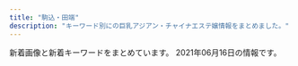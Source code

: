 ```yaml
---
title: "駒込・田端"
description: "キーワード別にの巨乳アジアン・チャイナエステ嬢情報をまとめました。"
---
```


新着画像と新着キーワードをまとめています。
2021年06月16日の情報です。

<DmmAffiliateIns />
<KeywordTable
  shops={
    [
    {
        "name": "\u7652\u51e6\uff5e\u30e6\u30c9\u30b3\u30ed\uff5e",
        "img_links": [
            "http://relaxation.ebb.jp/2/uploadimg/1614080297.jpg",
            "http://relaxation.ebb.jp/dozdLZQPkhPUwC2.png",
            "http://relaxation.ebb.jp/2/uploadimg/1622445774.jpg",
            "http://relaxation.ebb.jp/int3.jpg",
            "http://relaxation.ebb.jp/2/uploadimg/1622415926.jpg",
            "http://relaxation.ebb.jp/int1.jpg",
            "http://relaxation.ebb.jp/vis_theptframe.png",
            "http://relaxation.ebb.jp/2/uploadimg/1622415787.jpg",
            "http://relaxation.ebb.jp/2/uploadimg/1623304693.jpg",
            "http://relaxation.ebb.jp/2/uploadimg/1622415878.jpg",
            "http://relaxation.ebb.jp/2/uploadimg/1622958883.jpg",
            "http://relaxation.ebb.jp/2/uploadimg/1614080305.jpg",
            "http://relaxation.ebb.jp/2/uploadimg/1621840799.jpg",
            "http://relaxation.ebb.jp/2/uploadimg/1622415919.jpg",
            "http://relaxation.ebb.jp/2/uploadimg/1622446106.jpg",
            "http://relaxation.ebb.jp/int2.jpg",
            "http://relaxation.ebb.jp/2/uploadimg/1614080268.jpg"
        ],
        "keywords": {
            "98": 12,
            "D": 24,
            "87": 12,
            "84": 24,
            "86": 12,
            "G": 24,
            "E": 12,
            "C": 24
        },
        "station": "JR\u99d2\u8fbc\u99c5\u5317\u53e3",
        "url": "http://relaxation.ebb.jp/"
    },
    {
        "img_links": [
            "http://www.ko-story.com/css/main-staff03.jpg",
            "http://www.ko-story.com/css/head-change.jpg",
            "http://www.ko-story.com/css/nav/nav-006.jpg",
            "http://www.ko-story.com/css/staff/staff-008-b.jpg",
            "http://www.ko-story.com/css/staff/staff-0010-b.jpg",
            "http://www.ko-story.com/css/osusume-17a.jpg",
            "http://www.ko-story.com/css/top01-left02.jpg",
            "http://www.ko-story.com/css/staff/staff-0010-a.jpg",
            "http://www.ko-story.com/css/main-girl02.png",
            "http://www.ko-story.com/css/osusume-0011.jpg",
            "http://www.ko-story.com/css/staff/staff-06-a.jpg",
            "http://www.ko-story.com/css/nav/nav-001.jpg",
            "http://www.ko-story.com/css/top01-left01.png",
            "http://www.ko-story.com/css/top01-left03.jpg",
            "http://www.ko-story.com/css/staff/staff-0005-b.jpg",
            "http://www.ko-story.com/css/staff/staff-06-b.jpg",
            "http://www.ko-story.com/css/staff/staff-0005-a.jpg",
            "http://www.ko-story.com/css/osusume-016.jpg",
            "http://www.ko-story.com/css/nav/nav-005.jpg",
            "http://www.ko-story.com/css/nav/nav-002.jpg",
            "http://www.ko-story.com/css/staff/staff-008-a.jpg",
            "http://www.ko-story.com/css/main-staff01.jpg",
            "http://www.ko-story.com/css/nav/nav-007.jpg",
            "http://www.ko-story.com/css/tel01.png",
            "http://www.ko-story.com/css/nav/nav-003.jpg",
            "http://www.ko-story.com/css/nav/nav-004.jpg"
        ],
        "url": "http://www.ko-story.com/",
        "name": "\u30b9\u30c8\u30fc\u30ea\u30fc",
        "station": "JR\u99d2\u8fbc\u99c5\u5357\u53e3",
        "keywords": {
            "D": 1,
            "87": 3,
            "88": 3,
            "86": 1,
            "89": 1,
            "C": 7
        }
    },
    {
        "url": "http://ko-relax.info/",
        "img_links": [],
        "keywords": {},
        "station": "JR\u99d2\u8fbc\u99c5\u6771\u53e3",
        "name": "\u3066\u3082\u307f\u3084"
    },
    {
        "keywords": {},
        "name": "\u7652\u3057\u306e\u68ee",
        "url": "http://iyashinomori.oks.bz/",
        "img_links": [],
        "station": "JR\u99d2\u8fbc\u99c5\u5357\u53e3"
    },
    {
        "img_links": [],
        "keywords": {},
        "name": "\u3046\u3055\u304e",
        "url": "http://koukou.ests.co/",
        "station": "JR\u99d2\u8fbc\u99c5\u5317\u53e3"
    },
    {
        "img_links": [
            "http://arm-es.com/media/sites/13/elementor/thumbs/1619432795-1-p6a48o8wfryoxtz2upg7drb5sqdut37uwnb0df4h40.jpg",
            "http://arm-es.com/media/sites/13/2021/03/1616658265-717B549D-EE02-4F25-9DF3-43649AB2785F.jpeg",
            "http://arm-es.com/media/sites/13/elementor/thumbs/1612941234-1-p2nc1s54yg8g4orez3va4pcllv4rmf8vutn0pww1b4.jpg",
            "http://arm-es.com/media/sites/13/2021/02/1612776477-top.jpg",
            "http://arm-es.com/media/sites/13/elementor/thumbs/1612941284-4-p2nc3351h2zivgvaybr7738yehmz4pgnh5hle19ku0.jpg",
            "http://arm-es.com/media/sites/13/2021/02/1612779406-flash1.jpg",
            "http://arm-es.com/media/sites/13/elementor/thumbs/1623076401-1-p8bivcvfbo69pdjd473zpuosrfmws3bi1m4vhxza1s.jpg",
            "http://arm-es.com/media/sites/13/elementor/thumbs/1612941250-2-p2nc276jzst1ag5kjadb8ljz412n1kwl8w2sec9qjk.jpg",
            "http://arm-es.com/media/sites/13/2021/03/1616658266-9AFA83A6-DA81-4A53-8BB7-573D97A63C23.jpeg",
            "http://arm-es.com/media/sites/13/2021/02/1623719718-2.jpg",
            "http://arm-es.com/media/sites/13/elementor/thumbs/1612941234-1-p2nc1s53zd76qyrkkrfuqf3wp82mfua2movbe779h4.jpg",
            "http://arm-es.com/media/sites/13/elementor/thumbs/1614830040-A4F263E2-84CF-4064-849B-5F1D3A8962B7-p3pdykoker7f35d9jk8yis75bexrtphuaa8gl2e10g.jpeg",
            "http://arm-es.com/media/sites/13/elementor/thumbs/1613538765-F562FBE7-D9D5-4A85-97B7-94AF100F9870-p2zdfc5no7l6u0mpugrrh7estz1rfzcbvcszv6b2cg.jpeg",
            "http://arm-es.com/media/sites/13/2021/02/1612779404-flash.jpg",
            "http://arm-es.com/media/sites/13/elementor/thumbs/1623719718-2-p8ohgdye5w1igswx9b0t9ohujj7obbd4f70dqautgg.jpg",
            "http://arm-es.com/media/sites/13/2021/02/1613544003-c19.jpg",
            "http://arm-es.com/media/sites/13/2021/02/r2-1.jpg",
            "http://arm-es.com/media/sites/13/elementor/thumbs/1612941358-6-p2nc50p3itmqqm29o5tlblp2d044yb4sepriwieg1k.jpg",
            "http://arm-es.com/media/sites/13/2021/02/r1-1.jpg",
            "http://arm-es.com/media/sites/13/elementor/thumbs/1615907550-DE5AD401-0C44-4EC3-AB52-CB94A75B4D20-p4b3gedphkahsbf1rk9reb6hl6w950twbseooo34ps.jpeg",
            "http://arm-es.com/media/sites/13/elementor/thumbs/1612941267-3-p2nc2n5s8wdne3iijmujipa4axtqhup7qyec8bx9rs.jpg",
            "http://arm-es.com/media/sites/13/elementor/thumbs/1612941410-5-p2nc6dkpe7hnic39qqy6x9d191f82kitxforuwdz20.jpg",
            "http://arm-es.com/media/sites/13/elementor/thumbs/1612941267-3-p2nc2n5t7zewrticxz9ywzit7kvvofo0z361k1m1ls.jpg",
            "http://arm-es.com/media/sites/13/elementor/thumbs/1612941250-2-p2nc276j0prrwq5q4xxvubba7e0huzxs0rb32mkypk.jpg",
            "http://arm-es.com/media/sites/13/elementor/thumbs/1620398909-1-p6tkxy0ltzgi90uyzgw6t8z0s28e1bsp25cklhd2g0.jpg"
        ],
        "name": "\u30de\u30b7\u30e5\u30de\u30ed",
        "url": "http://arm-es.com/",
        "keywords": {},
        "station": "JR\u99d2\u8fbc\u99c5\u6771\u53e3"
    }
]
}
/>
<DmmAffiliateScript />
